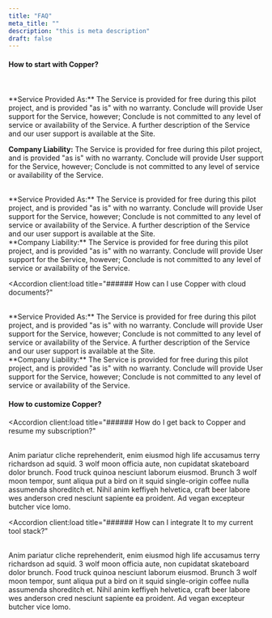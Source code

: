 ```yaml
---
title: "FAQ"
meta_title: ""
description: "this is meta description"
draft: false
---
```


#### How to start with Copper?

<br />

<Accordion client:load title="######  Accordion Why should you need to do this?">
<br />
**Service Provided As:**
The Service is provided for free during this pilot project, and is provided "as is" with no warranty. Conclude will provide User support for the Service, however; Conclude is not committed to any level of service or availability of the Service. A further description of the Service and our user support is available at the Site.

<br />

**Company Liability:**
The Service is provided for free during this pilot project, and is provided "as is" with no warranty. Conclude will provide User support for the Service, however; Conclude is not committed to any level of service or availability of the Service.

</Accordion>

<Accordion client:load title="######  How can I use Copper with cloud?">
  <br />
  **Service Provided As:** The Service is provided for free during this pilot
  project, and is provided "as is" with no warranty. Conclude will provide User
  support for the Service, however; Conclude is not committed to any level of
  service or availability of the Service. A further description of the Service
  and our user support is available at the Site.
  <br />
  **Company Liability:** The Service is provided for free during this pilot
  project, and is provided "as is" with no warranty. Conclude will provide User
  support for the Service, however; Conclude is not committed to any level of
  service or availability of the Service.
</Accordion>

<Accordion
  client:load
  title="######  How can I use Copper with cloud documents?"
>
  <br />
  **Service Provided As:** The Service is provided for free during this pilot
  project, and is provided "as is" with no warranty. Conclude will provide User
  support for the Service, however; Conclude is not committed to any level of
  service or availability of the Service. A further description of the Service
  and our user support is available at the Site.
  <br />
  **Company Liability:** The Service is provided for free during this pilot
  project, and is provided "as is" with no warranty. Conclude will provide User
  support for the Service, however; Conclude is not committed to any level of
  service or availability of the Service.
</Accordion>
<br />

#### How to customize Copper?

<Accordion
  client:load
  title="######  How do I get back to Copper and resume my subscription?"
>
  <br />
  Anim pariatur cliche reprehenderit, enim eiusmod high life accusamus terry
  richardson ad squid. 3 wolf moon officia aute, non cupidatat skateboard dolor
  brunch. Food truck quinoa nesciunt laborum eiusmod. Brunch 3 wolf moon tempor,
  sunt aliqua put a bird on it squid single-origin coffee nulla assumenda
  shoreditch et. Nihil anim keffiyeh helvetica, craft beer labore wes anderson
  cred nesciunt sapiente ea proident. Ad vegan excepteur butcher vice lomo.
</Accordion>

<Accordion
  client:load
  title="######  How can I integrate It to my current tool stack?"
>
  <br />
  Anim pariatur cliche reprehenderit, enim eiusmod high life accusamus terry
  richardson ad squid. 3 wolf moon officia aute, non cupidatat skateboard dolor
  brunch. Food truck quinoa nesciunt laborum eiusmod. Brunch 3 wolf moon tempor,
  sunt aliqua put a bird on it squid single-origin coffee nulla assumenda
  shoreditch et. Nihil anim keffiyeh helvetica, craft beer labore wes anderson
  cred nesciunt sapiente ea proident. Ad vegan excepteur butcher vice lomo.
</Accordion>
